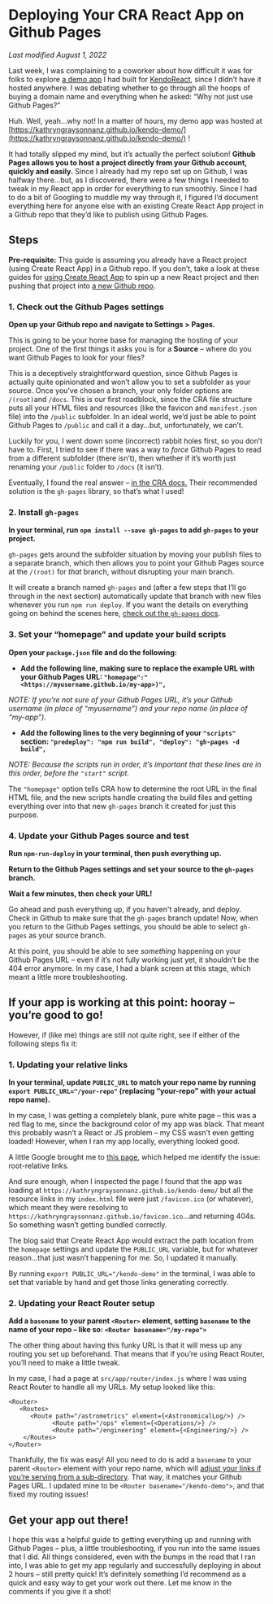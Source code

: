 # Deploying Your CRA React App on Github Pages

*Last modified August 1, 2022* 

Last week, I was complaining to a coworker about how difficult it was for folks to explore [a demo app](https://github.com/kathryngraysonnanz/kendo-demo) I had built for [KendoReact](https://www.telerik.com/kendo-react-ui/), since I didn’t have it hosted anywhere. I was debating whether to go through all the hoops of buying a domain name and everything when he asked: “Why not just use Github Pages?”

Huh. Well, yeah…why not! In a matter of hours, my demo app was hosted at [https://kathryngraysonnanz.github.io/kendo-demo/](https://kathryngraysonnanz.github.io/kendo-demo/) !

It had totally slipped my mind, but it’s actually the perfect solution! **Github Pages allows you to host a project directly from your Github account, quickly and easily.** Since I already had my repo set up on Github, I was halfway there…but, as I discovered, there were a few things I needed to tweak in my React app in order for everything to run smoothly. Since I had to do a bit of Googling to muddle my way through it, I figured I’d document everything here for anyone else with an existing Create React App project in a Github repo that they’d like to publish using Github Pages.

## Steps

**Pre-requisite:** This guide is assuming you already have a React project (using Create React App) in a Github repo. If you don’t, take a look at these guides for [using Create React App](https://create-react-app.dev/docs/getting-started) to spin up a new React project and then pushing that project into [a new Github repo](https://docs.github.com/en/get-started/quickstart/create-a-repo).

### 1. Check out the Github Pages settings

**Open up your Github repo and navigate to Settings > Pages.**

This is going to be your home base for managing the hosting of your project. One of the first things it asks you is for a **Source** – where do you want Github Pages to look for your files?

This is a deceptively straightforward question, since Github Pages is actually quite opinionated and won’t allow you to set a subfolder as your source. Once you’ve chosen a branch, your only folder options are `/(root)`and `/docs`. This is our first roadblock, since the CRA file structure puts all your HTML files and resources (like the favicon and `manifest.json` file) into the `/public`  subfolder. In an ideal world, we’d just be able to point Github Pages to `/public` and call it a day…but, unfortunately, we can’t.

Luckily for you, I went down some (incorrect) rabbit holes first, so you don’t have to. First, I tried to see if there was a way to *force* Github Pages to read from a different subfolder (there isn’t), then whether if it’s worth just renaming your `/public` folder to `/docs` (it isn’t).

Eventually, I found the real answer – [in the CRA docs.](https://create-react-app.dev/docs/deployment#github-pages) Their recommended solution is the `gh-pages` library, so that’s what I used!

### 2. Install `gh-pages`

**In your terminal, run `npm install --save gh-pages` to add `gh-pages` to your project.**

`gh-pages` gets around the subfolder situation by moving your publish files to a separate branch, which then allows you to point your Github Pages source at the `/(root)` for *that* branch, without disrupting your main branch.

It will create a branch named `gh-pages` and (after a few steps that I’ll go through in the next section) automatically update that branch with new files whenever you run `npm run deploy`. If you want the details on everything going on behind the scenes here, [check out the `gh-pages` docs](https://www.npmjs.com/package/gh-pages).

### 3. Set your “homepage” and update your build scripts

**Open your `package.json` file and do the following:**

- **Add the following line, making sure to replace the example URL with your Github Pages URL: `"homepage":"<https://myusername.github.io/my-app>)",`**

*NOTE: If you’re not sure of your Github Pages URL, it’s your Github username (in place of “myusername”) and your repo name (in place of “my-app”).*

- **Add the following lines to the very beginning of your `"scripts"` section:
`"predeploy": "npm run build", "deploy": "gh-pages -d build",`**

*NOTE: Because the scripts run in order, it’s important that these lines are in this order, before the `"start"` script.*

The `"homepage"` option tells CRA how to determine the root URL in the final HTML file, and the new scripts handle creating the build files and getting everything over into that new `gh-pages` branch it created for just this purpose.

### 4. Update your Github Pages source and test

**Run `npm-run-deploy` in your terminal, then push everything up.**

**Return to the Github Pages settings and set your source to the `gh-pages` branch.**

**Wait a few minutes, then check your URL!**

Go ahead and push everything up, if you haven't already, and deploy. Check in Github to make sure that the `gh-pages` branch update! Now, when you return to the Github Pages settings, you should be able to select `gh-pages` as your source branch.

At this point, you should be able to see *something* happening on your Github Pages URL – even if it’s not fully working just yet, it shouldn’t be the 404 error anymore. In my case, I had a blank screen at this stage, which meant a little more troubleshooting.

## **If your app is working at this point: hooray – you’re good to go!**

However, if (like me) things are still not quite right, see if either of the following steps fix it:

### 1. Updating your relative links

**In your terminal, update `PUBLIC_URL` to match your repo name by running `export PUBLIC_URL="/your-repo"` (replacing “your-repo” with your actual repo name).**

In my case, I was getting a completely blank, pure white page – this was a red flag to me, since the background color of my app was black. That meant this probably wasn’t a React or JS problem – my CSS wasn’t even getting loaded! However, when I ran my app locally, everything looked good.

A little Google brought me to [this page](https://maximorlov.com/deploying-to-github-pages-dont-forget-to-fix-your-links/), which helped me identify the issue: root-relative links.

And sure enough, when I inspected the page I found that the app was loading at `https://kathryngraysonnanz.github.io/kendo-demo/` but all the resource links in my  `index.html` file were just `/favicon.ico` (or whatever), which meant they were resolving to `https://kathryngraysonnanz.github.io/favicon.ico`...and returning 404s. So something wasn’t getting bundled correctly.

The blog said that Create React App would extract the path location from the `homepage` settings and update the `PUBLIC_URL` variable, but for whatever reason…that just wasn’t happening for me. So, I updated it manually.

By running  `export PUBLIC_URL="/kendo-demo"` in the terminal, I was able to set that variable by hand and get those links generating correctly.

### 2. Updating your React Router setup

**Add a `basename` to your parent `<Router>` element, setting `basename` to the name of your repo – like so: `<Router basename="/my-repo">`**

The other thing about having this funky URL is that it will mess up any routing you set up beforehand. That means that if you’re using React Router, you’ll need to make a little tweak.

In my case, I had a page at `src/app/router/index.js` where I was using React Router to handle all my URLs. My setup looked like this:

```
<Router>
   <Routes>
      <Route path="/astrometrics" element={<AstronomicalLog/>} />
			<Route path="/ops" element={<Operations/>} />
			<Route path="/engineering" element={<Engineering/>} />
	</Routes>
</Router>

```

Thankfully, the fix was easy! All you need to do is add a `basename` to your parent `<Router>` element with your repo name, which will [adjust your links if you’re serving from a sub-directory](https://v5.reactrouter.com/web/api/BrowserRouter/basename-string). That way, it matches your Github Pages URL. I updated mine to be `<Router basename="/kendo-demo">`, and that fixed my routing issues!

## Get your app out there!

I hope this was a helpful guide to getting everything up and running with Github Pages – plus, a little troubleshooting, if you run into the same issues that I did. All things considered, even with the bumps in the road that I ran into, I was able to get my app regularly and successfully deploying in about 2 hours – still pretty quick! It’s definitely something I’d recommend as a quick and easy way to get your work out there. Let me know in the comments if you give it a shot!